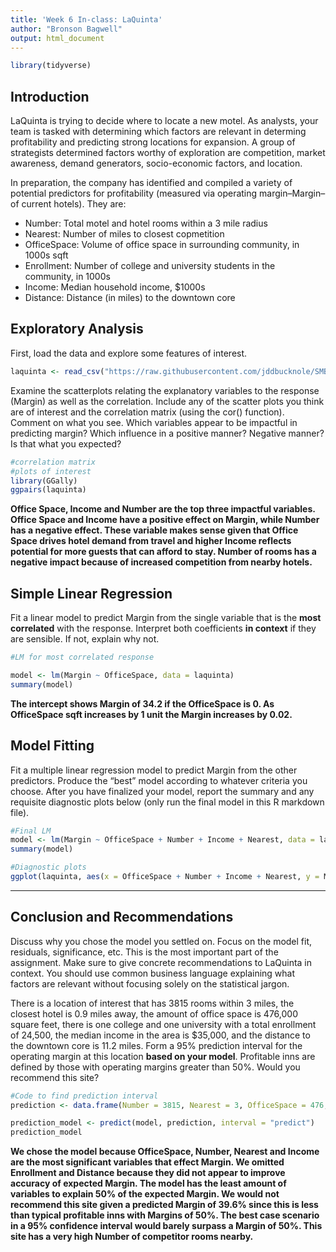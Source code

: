 ---
title: 'Week 6 In-class: LaQuinta'
author: "Bronson Bagwell"
output: html_document
---

```{r setup, include=FALSE, warning=F, message=F}
library(tidyverse)
```

## Introduction

LaQuinta is trying to decide where to locate a new motel.  As analysts, your team is tasked with determining which factors are relevant in determing profitability and predicting strong locations for expansion.  A group of strategists determined factors worthy of exploration are competition, market awareness, demand generators, socio-economic factors, and location.

In preparation, the company has identified and compiled a variety of potential predictors for profitability (measured via operating margin--Margin--of current hotels). They are:

* Number: Total motel and hotel rooms within a 3 mile radius
* Nearest: Number of miles to closest copmetition
* OfficeSpace: Volume of office space in surrounding community, in 1000s sqft 
* Enrollment: Number of college and university students in the community, in 1000s
* Income: Median household income, $1000s
* Distance: Distance (in miles) to the downtown core

## Exploratory Analysis

First, load the data and explore some features of interest.
```{r, warning = F, message = F}
laquinta <- read_csv("https://raw.githubusercontent.com/jddbucknole/SMB-A/master/LaQuinta.csv")
```

Examine the scatterplots relating the explanatory variables to the response (Margin) as well as the correlation.  Include any of the scatter plots you think are of interest and the correlation matrix (using the cor() function).  Comment on what you see.  Which variables appear to be impactful in predicting margin? Which influence in a positive manner? Negative manner? Is that what you expected?
```{r}
#correlation matrix
#plots of interest
library(GGally)
ggpairs(laquinta)


```

**Office Space, Income and Number are the top three impactful variables.  Office Space and Income have a positive effect on Margin, while Number has a negative effect.  These variable makes sense given that Office Space drives hotel demand from travel and higher Income reflects potential for more guests that can afford to stay.  Number of rooms has a negative impact because of increased competition from nearby hotels.**

## Simple Linear Regression

Fit a linear model to predict Margin from the single variable that is the **most correlated** with the response.  Interpret both coefficients **in context** if they are sensible. If not, explain why not.

```{r}
#LM for most correlated response

model <- lm(Margin ~ OfficeSpace, data = laquinta)
summary(model)

```

**The intercept shows Margin of 34.2 if the OfficeSpace is 0.  As OfficeSpace sqft increases by 1 unit the Margin increases by 0.02.**

## Model Fitting

Fit a multiple linear regression model to predict Margin from the other predictors.  Produce the "best" model according to whatever criteria you choose.  After you have finalized your model, report the summary and any requisite diagnostic plots below (only run the final model in this R markdown file). 
```{r}
#Final LM
model <- lm(Margin ~ OfficeSpace + Number + Income + Nearest, data = laquinta)
summary(model)

#Diagnostic plots
ggplot(laquinta, aes(x = OfficeSpace + Number + Income + Nearest, y = Margin)) + geom_point() + geom_smooth(method = "lm")


```

****

## Conclusion and Recommendations

Discuss why you chose the model you settled on.  Focus on the model fit, residuals, significance, etc.  This is the most important part of the assignment. Make sure to give concrete recommendations to LaQuinta in context. You should use common business language explaining what factors are relevant without focusing solely on the statistical jargon.  

There is a location of interest that has 3815 rooms within 3 miles, the closest hotel is 0.9 miles away, the amount of office space  is 476,000 square feet, there is one college and one university with a total enrollment of 24,500, the median income in the area is $35,000, and the distance to the downtown core is 11.2 miles.  Form a 95% prediction interval for the operating margin at this location **based on your model**.  Profitable inns are defined by those with operating margins greater than 50\%. Would you recommend this site?

```{r}
#Code to find prediction interval
prediction <- data.frame(Number = 3815, Nearest = 3, OfficeSpace = 476, Income = 35)

prediction_model <- predict(model, prediction, interval = "predict")
prediction_model
```

**We chose the model because OfficeSpace, Number, Nearest and Income are the most significant variables that effect Margin.  We omitted Enrollment and Distance because they did not appear to improve accuracy of expected Margin. The model has the least amount of variables to explain 50% of the expected Margin.  We would not recommend this site given a predicted Margin of 39.6% since this is less than typical profitable inns with Margins of 50%.  The best case scenario in a 95% confidence interval would barely surpass a Margin of 50%.  This site has a very high Number of competitor rooms nearby.**
